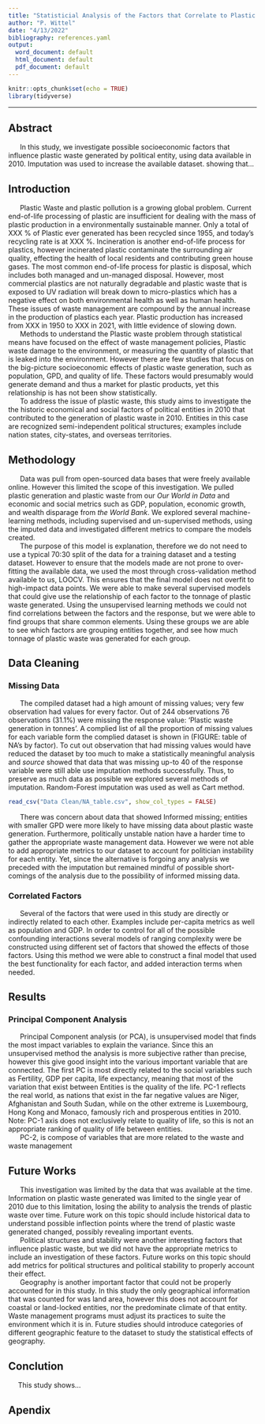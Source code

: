 ```yaml
---
title: "Statisticial Analysis of the Factors that Correlate to Plastic Waste Generation"
author: "P. Wittel"
date: "4/13/2022"
bibliography: references.yaml
output:
  word_document: default
  html_document: default
  pdf_document: default
---
```


```r
knitr::opts_chunk$set(echo = TRUE)
library(tidyverse)
```

------------------------------------------------------------------------

## Abstract

|       In this study, we investigate possible socioeconomic factors that influence plastic waste generated by political entity, using data available in 2010. Imputation was used to increase the available dataset. showing that...

## Introduction

|       Plastic Waste and plastic pollution is a growing global problem. Current end-of-life processing of plastic are insufficient for dealing with the mass of plastic production in a environmentally sustainable manner. Only a total of XXX % of Plastic ever generated has been recycled since 1955, and today's recycling rate is at XXX %. Incineration is another end-of-life process for plastics, however incinerated plastic contaminate the surrounding air quality, effecting the health of local residents and contributing green house gases. The most common end-of-life process for plastic is disposal, which includes both managed and un-managed disposal. However, most commercial plastics are not naturally degradable and plastic waste that is exposed to UV radiation will break down to micro-plastics which has a negative effect on both environmental health as well as human health. These issues of waste management are compound by the annual increase in the production of plastics each year. Plastic production has increased from XXX in 1950 to XXX in 2021, with little evidence of slowing down.

|       Methods to understand the Plastic waste problem through statistical means have focused on the effect of waste management policies, Plastic waste damage to the environment, or measuring the quantity of plastic that is leaked into the environment. However there are few studies that focus on the big-picture socioeconomic effects of plastic waste generation, such as population, GPD, and quality of life. These factors would presumably would generate demand and thus a market for plastic products, yet this relationship is has not been show statistically.

|       To address the issue of plastic waste, this study aims to investigate the the historic economical and social factors of political entities in 2010 that contributed to the generation of plastic waste in 2010. Entities in this case are recognized semi-independent political structures; examples include nation states, city-states, and overseas territories.

## Methodology

|       Data was pull from open-sourced data bases that were freely available online. However this limited the scope of this investigation. We pulled plastic generation and plastic waste from our *Our World in Data* and economic and social metrics such as GDP, population, economic growth, and wealth disparage from *the World Bank*. We explored several machine-learning methods, including supervised and un-supervised methods, using the imputed data and investigated different metrics to compare the models created.

|       The purpose of this model is explanation, therefore we do not need to use a typical 70:30 split of the data for a training dataset and a testing dataset. However to ensure that the models made are not prone to over-fitting the available data, we used the most through cross-validation method available to us, LOOCV. This ensures that the final model does not overfit to high-impact data points. We were able to make several supervised models that could give use the relationship of each factor to the tonnage of plastic waste generated. Using the unsupervised learning methods we could not find correlations between the factors and the response, but we were able to find groups that share common elements. Using these groups we are able to see which factors are grouping entities together, and see how much tonnage of plastic waste was generated for each group.

## Data Cleaning

### Missing Data

|       The compiled dataset had a high amount of missing values; very few observation had values for every factor. Out of 244 observations 76 observations (31.1%) were missing the response value: 'Plastic waste generation in tonnes'. A complied list of all the proportion of missing values for each variable form the complied dataset is shown in (FIGURE: table of NA's by factor). To cut out observation that had missing values would have reduced the dataset by too much to make a statistically meaningful analysis and *source* showed that data that was missing up-to $40%$ of the response variable were still able use imputation methods successfully. Thus, to preserve as much data as possible we explored several methods of imputation. Random-Forest imputation was used as well as Cart method.

```r

read_csv("Data Clean/NA_table.csv", show_col_types = FALSE)

```

|       There was concern about data that showed Informed missing; entities with smaller GPD were more likely to have missing data about plastic waste generation. Furthermore, politically unstable nation have a harder time to gather the appropriate waste management data. However we were not able to add appropriate metrics to our dataset to account for politician instability for each entity. Yet, since the alternative is forgoing any analysis we preceded with the imputation but remained mindful of possible short-comings of the analysis due to the possibility of informed missing data.

### Correlated Factors

|       Several of the factors that were used in this study are directly or indirectly related to each other. Examples include per-capita metrics as well as population and GDP. In order to control for all of the possible confounding interactions several models of ranging complexity were be constructed using different set of factors that showed the effects of those factors. Using this method we were able to construct a final model that used the best functionality for each factor, and added interaction terms when needed.

## Results

### Principal Component Analysis
|       Principal Component analysis (or PCA), is unsupervised model that finds the most impact variables to explain the variance. Since this an unsupervised method the analysis is more subjective rather than precise, however this give good insight into the various important variable that are connected. The first PC is most directly related to the social variables such as Fertility, GDP per capita, life expectancy, meaning that most of the variation that exist between Entities is the quality of the life. PC-1 reflects the real world, as nations that exist in the far negative values are Niger, Afghanistan and South Sudan, while on the other extreme is Luxembourg, Hong Kong and Monaco, famously rich and prosperous entities in 2010. Note: PC-1 axis does not exclusively relate to quality of life, so this is not an appropriate ranking of quality of life between entities. 

|       PC-2, is compose of variables that are more related to the waste and waste management 


## Future Works

|       This investigation was limited by the data that was available at the time. Information on plastic waste generated was limited to the single year of 2010 due to this limitation, losing the ability to analysis the trends of plastic waste over time. Future work on this topic should include historical data to understand possible inflection points where the trend of plastic waste generated changed, possibly revealing important events.

|       Political structures and stability were another interesting factors that influence plastic waste, but we did not have the appropriate metrics to include an investigation of these factors. Future works on this topic should add metrics for political structures and political stability to properly account their effect.

|       Geography is another important factor that could not be properly accounted for in this study. In this study the only geographical information that was counted for was land area, however this does not account for coastal or land-locked entities, nor the predominate climate of that entity. Waste management programs must adjust its practices to suite the environment which it is in. Future studies should introduce categories of different geographic feature to the dataset to study the statistical effects of geography.

## Conclution

|      This study shows...

## Apendix
